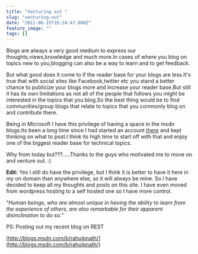 ```yaml
---
title: "Venturing out "
slug: "venturing-out"
date: "2011-06-15T16:24:47.000Z"
feature_image: ""
tags: []
---
```


Blogs are always a very good medium to express our thoughts,views,knowledge and much more.In cases of where you blog on topics new to you,blogging can also be a way to learn and to get feedback.

But what good does it come to if the reader base for your blogs are less.It's true that with social sites like Facebook,twitter etc you stand a better chance to publicize your blogs more and increase your reader base.But still it has its own limitations as not all of the people that follows you might be interested in the topics that you blog.So the best thing would be to find communities/group blogs that relate to topics that you commonly blog on and contribute there.

Being in Microsoft I have this privilege of having a space in the msdn blogs.Its been a long time since I had started an account [there](http://blogs.msdn.com/b/rahulpnath/) and kept thinking on what to post.I think its high time to start off with that and enjoy one of the biggest reader base for technical topics.

Why from today but???.....Thanks to the guys who motivated me to move on and venture out. :)

**Edit:** Yes I still do have the privilege, but I think it is better to have it here in my on domain than anywhere else, as it will always be mine. So I have decided to keep all my thoughts and posts on this site. I have even moved from wordpress hosting to a self hosted one so I have more control.

“_Human beings, who are almost unique in having the ability to learn from the experience of others, are also remarkable for their apparent disinclination to do so._”

PS: Posting out my recent blog on REST

[http://blogs.msdn.com/b/rahulpnath/](http://blogs.msdn.com/b/rahulpnath/)